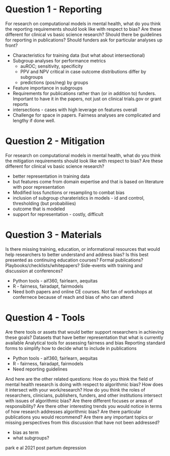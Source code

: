 # Question 1 - Reporting
For research on computational models in mental health, what do you think the reporting requirements should look like with respect to bias? Are these different for clinical vs basic science research? Should there be guidelines for reporting in publications? Should funders ask for particular analyses up front?

- Characteristics for training data  (but what about intersectional)
- Subgroup analyses for performance metrics 
   - auROC; sensitivity, specificity
   - PPV and NPV critical in case outcome distributions differ by subgroups
   - predictions (pos/neg) by groups
- Feature importance in subgroups
- Requirements for publications rather than (or in addition to) funders.  Important to have it in the papers, not just on clinical trials.gov or grant reports
- intersections - cases with high leverage on features overall
- Challenge for space in papers.  Fairness analyses are complicated and lengthy if done well.

# Question 2 - Mitigation
For research on computational models in mental health, what do you think the mitigation requirements should look like with respect to bias? Are these different for clinical vs basic science research?

- better representation in training data
- but features come from domain expertise and that is based on literature with poor representation
- Modified loss functions or resampling to combat bias
- inclusion of subgroup charateristics in models - id and control, thresholding (but probabiliies)
- outcome that is modeled
- support for representation - costly, difficult

# Question 3 - Materials
Is there missing training, education, or informational resources that would help researchers to better understand and address bias? Is this best presented as continuing education courses? Formal publications? Playbooks/checklists/whitepapers? Side-events with training and discussion at conferences?

- Python tools - aif360, fairlearn, aequitas
- R - fairness, fairadapt, fairmodels
- Need both papers and online CE courses.  Not fan of workshops at confernece because of reach and bias of who can attend


# Question 4 - Tools
Are there tools or assets that would better support researchers in achieving these goals?
Datasets that have better representation that what is currently available
Analytical tools for assessing fairness and bias
Reporting standard forms to simplify how to decide what to include in publications

- Python tools - aif360, fairlearn, aequitas
- R - fairness, fairadapt, fairmodels
- Need reporting guidelines

And here are the other related questions:
How do you think the field of mental health research is doing with respect to algorithmic bias? How does it intersect with your work/research?
How do you think the roles of researchers, clinicians, publishers, funders, and other institutions intersect with issues of algorithmic bias? Are there different focuses or areas of responsibility?
Are there other interesting trends you would notice in terms of how research addresses algorithmic bias? Are there particular publications you would recommend?
Are there any important topics or missing perspectives from this discussion that have not been addressed?



- bias as term
- what subgroups?

park e al 2021 post partum depression






